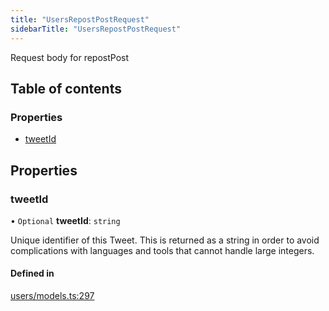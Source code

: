 ```yaml
---
title: "UsersRepostPostRequest"
sidebarTitle: "UsersRepostPostRequest"
---
```


Request body for repostPost

## Table of contents

### Properties

- [tweetId](/xdks/typescript/reference/interfaces/UsersRepostPostRequest#tweetid)

## Properties

### tweetId

• `Optional` **tweetId**: `string`

Unique identifier of this Tweet. This is returned as a string in order to avoid complications with languages and tools that cannot handle large integers.

#### Defined in

[users/models.ts:297](https://github.com/xdevplatform/xdk/blob/298ca9350d035e40e7c8ee0753c50052819a41e2/xdk/typescript/src/users/models.ts#L297)
